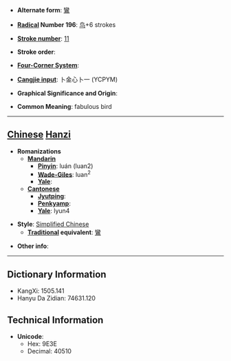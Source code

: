 * '''Alternate form''': [[鸞]]

* '''[[Wiktionary:Chinese radical index| Radical]] Number 196''': [[Wiktionary:Chinese radical index 鸟|鸟]]+6 strokes

* '''[[Wiktionary:Chinese total strokes index|Stroke number]]''': [[Wiktionary:Chinese total strokes index 11|11]]

* '''Stroke order''': 

* '''[[Wiktionary:Chinese four corner index|Four-Corner System]]''': 

* '''[[Wiktionary:Chinese Cangjie index|Cangjie input]]''': 卜金心卜一 (YCPYM)

* '''Graphical Significance and Origin''': 

* '''Common Meaning''': fabulous bird

----

== [[Chinese]] [[Hanzi]] ==

* '''Romanizations'''
** '''[[Mandarin]]'''
*** '''[[Pinyin]]''': luán (luan2)
*** '''[[Wade-Giles]]''': luan<sup>2</sup>
*** '''[[Yale]]''': 
** '''[[Cantonese]]'''
*** '''[[Jyutping]]''':
*** '''[[Penkyamp]]''': 
*** '''[[Yale]]''': lyun4

* '''Style''': [[Simplified Chinese]] 
** '''[[Traditional Chinese|Traditional]] equivalent''': [[鸞]]

* '''Other info''': 

----

== Dictionary Information ==

* KangXi: 1505.141
* Hanyu Da Zidian: 74631.120

== Technical Information ==

* '''Unicode''':
** Hex: 9E3E
** Decimal: 40510